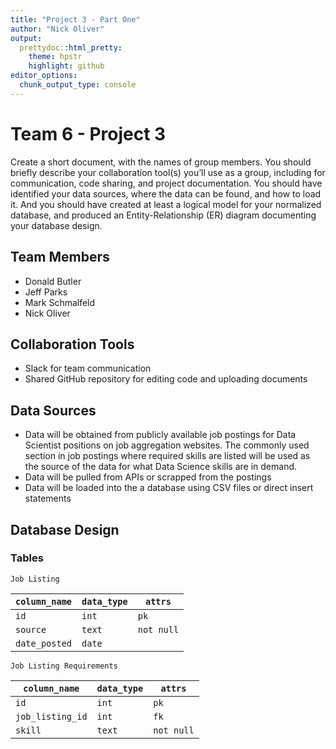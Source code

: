 ```yaml
---
title: "Project 3 - Part One"
author: "Nick Oliver"
output:
  prettydoc::html_pretty:
    theme: hpstr
    highlight: github
editor_options: 
  chunk_output_type: console
---
```


# Team 6 - Project 3

Create a short document, with the names of group members. You should briefly describe your collaboration tool(s) you’ll use as a group, including for communication, code sharing, and project documentation. You should have identified your data sources, where the data can be found, and how to load it. And you should have created at least a logical model for your normalized database, and produced an Entity-Relationship (ER) diagram documenting your database design.

## Team Members

- Donald Butler
- Jeff Parks
- Mark Schmalfeld
- Nick Oliver

## Collaboration Tools

- Slack for team communication
- Shared GitHub repository for editing code and uploading documents

## Data Sources

- Data will be obtained from publicly available job postings for Data Scientist positions on job aggregation websites. The commonly used section in job postings where required skills are listed will be used as the source of the data for what Data Science skills are in demand.
- Data will be pulled from APIs or scrapped from the postings
- Data will be loaded into the a database using CSV files or direct insert statements

## Database Design

### Tables

`Job Listing`

|`column_name`|`data_type`|`attrs`|
|---|---|---|
|`id`|`int`|`pk`|
|`source`|`text`|`not null`|
|`date_posted`|`date`||

`Job Listing Requirements`

|`column_name`|`data_type`|`attrs`|
|---|---|---|
|`id`|`int`|`pk`|
|`job_listing_id`|`int`|`fk`|
|`skill`|`text`|`not null`|
